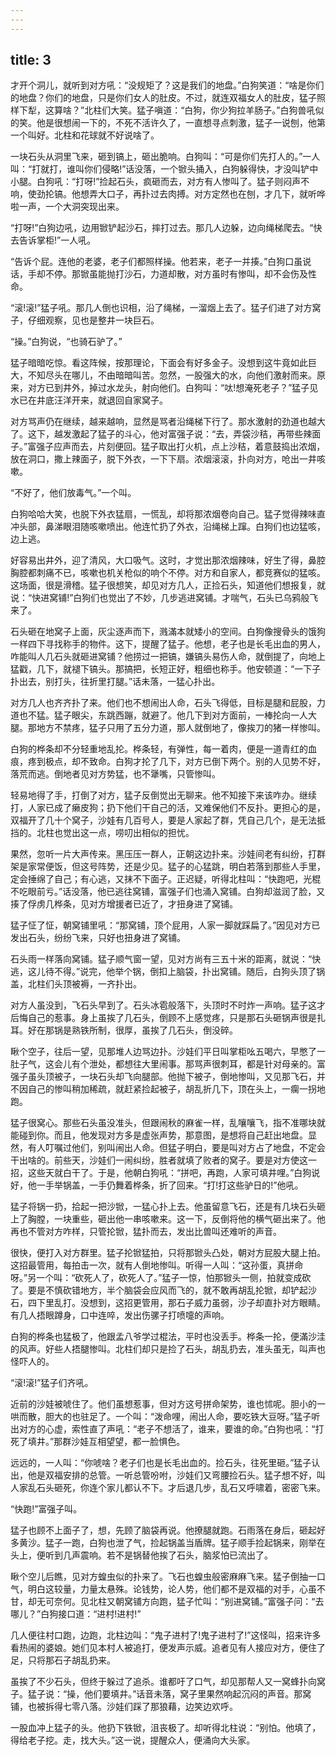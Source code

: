 ```yaml
---
---
---
```

title: 3
---



才开个洞儿，就听到对方吼：“没规矩了？这是我们的地盘。”白狗笑道：“啥是你们的地盘？你们的地盘，只是你们女人的肚皮。不过，就连双福女人的肚皮，猛子照样下犁，这算啥？”北柱们大笑。猛子嗔道：“白狗，你少狗拉羊肠子。”白狗兽吼似的笑。他是很想闹一下的，不死不活许久了，一直想寻点刺激，猛子一说刨，他第一个叫好。北柱和花球就不好说啥了。

一块石头从洞里飞来，砸到镐上，砸出脆响。白狗叫：“可是你们先打人的。”一人叫：“打就打，谁叫你们侵略!”话没落，一个锨头捅入，白狗躲得快，才没叫铲中小腿。白狗吼：“打呀!”捡起石头，疯砸而去，对方有人惨叫了。猛子则闷声不响，使劲抡镐。他想弄大口子，再扑过去肉搏。对方定然也在刨，才几下，就听哗啦一声，一个大洞突现出来。

“打呀!”白狗边吼，边用锨铲起沙石，摔打过去。那几人边躲，边向绳梯爬去。“快去告诉掌柜!”一人吼。

“告诉个屁。连他的老婆，老子们都照样操。他若来，老子一并揍。”白狗口虽说话，手却不停。那锨虽能抛打沙石，力道却散，对方虽时有惨叫，却不会伤及性命。

“滚!滚!”猛子吼。那几人倒也识相，沿了绳梯，一溜烟上去了。猛子们进了对方窝子，仔细观察，见也是整井一块巨石。

“操。”白狗说，“也骑石驴了。”

猛子暗暗吃惊。看这阵候，按那理论，下面会有好多金子。没想到这牛竟如此巨大，不知尽头在哪儿，不由暗暗叫苦。忽然，一股强大的水，向他们激射而来。原来，对方已到井外，掉过水龙头，射向他们。白狗叫：“呔!想淹死老子？”猛子见水已在井底汪洋开来，就退回自家窝子。

对方骂声仍在继续，越来越响，显然是骂者沿绳梯下行了。那水激射的劲道也越大了。这下，越发激起了猛子的斗心，他对富强子说：“去，弄袋沙秸，再带些辣面子。”富强子应声而去，片刻便回。猛子取出打火机，点上沙秸，着意鼓捣出浓烟，放在洞口，撒上辣面子，脱下外衣，一下下扇。浓烟滚滚，扑向对方，呛出一井咳嗽。

“不好了，他们放毒气。”一个叫。

白狗哈哈大笑，也脱下外衣猛扇，一慌乱，却将那浓烟卷向自己。猛子觉得辣味直冲头部，鼻涕眼泪随咳嗽喷出。他连忙扔了外衣，沿绳梯上蹿。白狗们也边猛咳，边上逃。

好容易出井外，迎了清风，大口吸气。这时，才觉出那浓烟辣味，好生了得，鼻腔胸腔都刺痛不已，咳嗽也机关枪似的响个不停。对方和自家人，都竞赛似的猛咳。这场面，很是滑稽。猛子很想笑，却见对方几人，正捡石头，知道他们想报复，就说：“快进窝铺!”白狗们也觉出了不妙，几步逃进窝铺。才喘气，石头已乌鸦般飞来了。

石头砸在地窝子上面，灰尘逐声而下，溅滿本就矮小的空间。白狗像搜骨头的饿狗一样四下寻找称手的物件。这下，提醒了猛子。他想，老子也是长毛出血的男人，咋能叫人几石头就砸进窝铺？他捞过一把镐，嫌镐头易伤人命，就倒提了，向地上猛戳，几下，就褪下镐头。那搞把，长短正好，粗细也称手。他安顿道：“一下子扑出去，别打头，往折里打腿。”话未落，一猛心扑出。

对方几人也齐齐扑了来。他们也不想闹出人命，石头飞得低，目标是腿和屁股，力道也不猛。猛子眼尖，东跳西蹦，就避了。他几下到对方面前，一棒抡向一人大腿。那地方不禁疼，猛子只用了五分力道，那人就倒地了，像挨刀的猪一样惨叫。

白狗的桦条却不分轻重地乱抡。桦条轻，有弹性，每一着肉，便是一道青红的血痕，疼到极点，却不致命。白狗才抡了几下，对方已倒下两个。别的人见势不好，落荒而逃。倒地者见对方势猛，也不犟嘴，只管惨叫。

轻易地得了手，打倒了对方，猛子反倒觉出无聊来。他不知接下来该咋办。继续打，人家已成了癞皮狗；扔下他们干自己的活，又难保他们不反扑。更担心的是，双福开了几十个窝子，沙娃有几百号人，要是人家起了群，凭自己几个，是无法抵挡的。北柱也觉出这一点，唠叨出相似的担忧。

果然，忽听一片大声传来。黑压压一群人，正朝这边扑来。沙娃间老有纠纷，打群架是家常便饭，但这号阵势，还是少见。猛子的心猛跳，明白若落到那些人手里，定会捶绵了自己；有心逃，又抹不下面子。正迟疑，听得北柱叫：“快跑吧，光棍不吃眼前亏。”话没落，他已逃往窝铺，富强子们也涌入窝铺。白狗却滋润了脸，又揍了俘虏几桦条，见对方增援者已近了，才扭身进了窝铺。

猛子怔了怔，朝窝铺里吼：“那窝铺，顶个屁用，人家一脚就踩扁了。”因见对方已发出石头，纷纷飞来，只好也扭身进了窝铺。

石头雨一样落向窝铺。猛子顺气窗一望，见对方尚有三五十米的距离，就说：“快逃，这儿待不得。”说完，他举个锅，倒扣上脑袋，扑出窝铺。随后，白狗头顶了锅盖，北柱们头顶被褥，一齐扑出。

对方人虽没到，飞石头早到了。石头冰雹般落下，头顶时不时炸一声响。猛子这才后悔自己的惹事。身上虽挨了几石头，倒顾不上感觉疼，只是那石头砸锅声很是扎耳。好在那锅是熟铁所制，很厚，虽挨了几石头，倒没碎。

瞅个空子，往后一望，见那堆人边骂边扑。沙娃们平日叫掌柜吆五喝六，早憋了一肚子气，这会儿有个泄处，都想往大里闹事。那骂声很刺耳，都是针对母亲的。富强子虽头顶被子，一块石头却飞向腿部。他抛下被子，倒地惨叫，又见那飞石，并不因自己的惨叫稍加稀疏，就赶紧捡起被子，胡乱折几下，顶在头上，一瘸一拐地跑。

猛子很窝心。那些石头虽没准头，但跟闹秋的麻雀一样，乱嚷嚷飞，指不准哪块就能碰到你。而且，他发现对方多是虚张声势，那意图，是想将自己赶出地盘。显然，有人叮嘱过他们，别叫闹出人命。但猛子明白，要是叫对方占了地盘，不定会干出啥的。前些天，沙娃们一闹纠纷，胜者就填了败者的窝子。要是对方使这一招，这些天就白干了。于是，他朝白狗吼：“拼吧，再跑，人家可填井哩。”白狗说好，他一手举锅盖，一手仍舞着桦条，折了回来。“打!打这些驴日的!”他吼。

猛子将锅一扔，拾起一把沙锨，一猛心扑上去。他虽留意飞石，还是有几块石头砸上了胸膛，一块重些，砸出他一串咳嗽来。这一下，反倒将他的横气砸出来了。他再也不管对方咋样，只管抡锨，猛扑而去，发出比兽叫还难听的声音。

很快，便打入对方群里。猛子抡锨猛拍，只将那锨头凸处，朝对方屁股大腿上拍。这招最管用，每拍击一次，就有人倒地惨叫。听得一人叫：“这孙蛋，真拼命呀。”另一个叫：“砍死人了，砍死人了。”猛子一惊，怕那锨头一侧，拍就变成砍了。要是不慎砍错地方，半个脑袋会应风而飞的，就不敢再胡乱抡锨，却铲起沙石，四下里乱打。没想到，这招更管用，那石子威力虽弱，沙子却直扑对方眼睛。有几人捂眼蹲身，口中连啐，发出伤骡子打喷嚏的声响。

白狗的桦条也猛极了，他跟孟八爷学过棍法，平时也没丢手。桦条一抡，便滿沙洼的风声。好些人捂腿惨叫。北柱们却只是捡了石头，胡乱扔去，准头虽无，叫声也怪吓人的。

“滚!滚!”猛子们齐吼。

近前的沙娃被唬住了。他们虽想惹事，但对方这号拼命架势，谁也怵呢。胆小的一哄而散，胆大的也驻足了。一个叫：“泼命哩，闹出人命，要吃铁大豆呀。”猛子听出对方的心虚，索性直了声吼：“老子不想活了，谁来，要谁的命。”白狗也吼：“打死了填井。”那群沙娃互相望望，都一脸惧色。

远远的，一人叫：“你唬啥？老子们也是长毛出血的。捡石头，往死里砸。”猛子认出，他是双福安排的总管。一听总管吩咐，沙娃们又弯腰捡石头。猛子想不好，叫人家乱石头砸死，你连个家儿都认不下。才后退几步，乱石又呼啸着，密密飞来。

“快跑!”富强子叫。

猛子也顾不上面子了，想，先顾了脑袋再说。他撩腿就跑。石雨落在身后，砸起好多黄沙。猛子一跑，白狗也泄了气，捡起锅盖当盾牌。猛子顺手捡起锅来，刚举在头上，便听到几声震响。若不是锅替他挨了石头，脑浆怕已流出了。

瞅个空儿后瞧，见对方蝗虫似的扑来了。飞石也蝗虫般密麻麻飞来。猛子倒抽一口气，明白这较量，力量太悬殊。论钱势，论人势，他们都不是双福的对手，心虽不甘，却无可奈何。见北柱又朝窝铺方向跑，猛子忙叫：“别进窝铺。”富强子问：“去哪儿？”白狗接口道：“进村!进村!”

几人便往村口跑，边跑，北柱边叫：“鬼子进村了!鬼子进村了!”这怪叫，招来许多看热闹的婆娘。她们见本村人被追打，便发声示威。追者见有人接应对方，便住了足，只将那石子胡乱扔来。

虽挨了不少石头，但终于躲过了追杀。谁都吁了口气，却见那帮人又一窝蜂扑向窝子。猛子说：“操，他们要填井。”话音未落，窝子里果然响起沉闷的声音。那窝铺，也被拆得七零八落。沙娃们踩了那狼藉，边笑边欢呼。

一股血冲上猛子的头。他扔下铁锨，沮丧极了。却听得北柱说：“别怕。他填了，得给老子挖。走，找大头。”这一说，提醒众人，便涌向大头家。